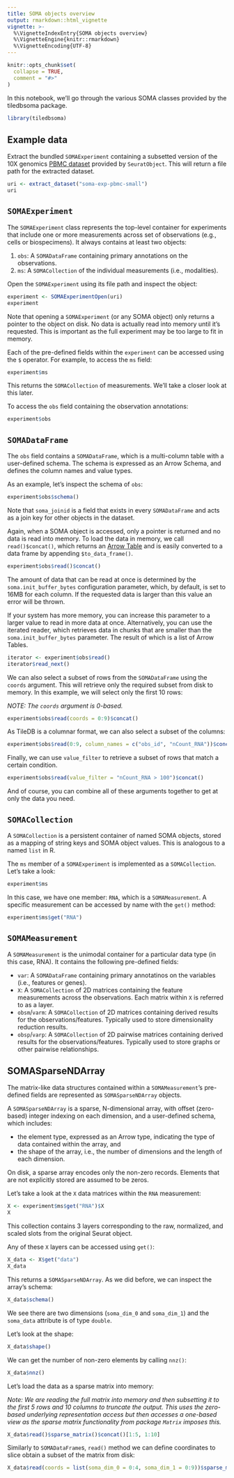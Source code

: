 ```yaml
---
title: SOMA objects overview
output: rmarkdown::html_vignette
vignette: >-
  %\VignetteIndexEntry{SOMA objects overview}
  %\VignetteEngine{knitr::rmarkdown}
  %\VignetteEncoding{UTF-8}
---
```


```r
knitr::opts_chunk$set(
  collapse = TRUE,
  comment = "#>"
)
```

In this notebook, we'll go through the various SOMA classes provided by the tiledbsoma package.

```r
library(tiledbsoma)
```

## Example data

Extract the bundled `SOMAExperiment` containing a subsetted version of the 10X genomics [PBMC dataset](https://satijalab.github.io/seurat-object/reference/pbmc_small.html) provided by `SeuratObject`. This will return a file path for the extracted dataset.

```r
uri <- extract_dataset("soma-exp-pbmc-small")
uri
```

## `SOMAExperiment`

The `SOMAExperiment` class represents the top-level container for experiments that include one or more measurements across set of observations (e.g., cells or biospecimens). It always contains at least two objects:

1. `obs`: A `SOMADataFrame` containing primary annotations on the observations.
1. `ms`: A `SOMACollection` of the individual measurements (i.e., modalities).

Open the `SOMAExperiment` using its file path and inspect the object:

```r
experiment <- SOMAExperimentOpen(uri)
experiment
```

Note that opening a `SOMAExperiment` (or any SOMA object) only returns a pointer to the object on disk. No data is actually read into memory until it's requested. This is important as the full experiment may be too large to fit in memory.

Each of the pre-defined fields within the `experiment` can be accessed using the `$` operator. For example, to access the `ms` field:

```r
experiment$ms
```

This returns the `SOMACollection` of measurements. We'll take a closer look at this later.

To access the `obs` field containing the observation annotations:

```r
experiment$obs
```

## `SOMADataFrame`

The `obs` field contains a `SOMADataFrame`, which is a multi-column table with a user-defined schema. The schema is expressed as an Arrow Schema, and defines the column names and value types.

As an example, let's inspect the schema of `obs`:

```r
experiment$obs$schema()
```

Note that `soma_joinid` is a field that exists in every `SOMADataFrame` and acts as a join key for other objects in the dataset.

Again, when a SOMA object is accessed, only a pointer is returned and no data is read into memory. To load the data in memory, we call `read()$concat()`, which returns an [Arrow Table](https://arrow.apache.org/docs/r/reference/table.html) and is easily converted to a data frame by appending `$to_data_frame()`.

```r
experiment$obs$read()$concat()
```

The amount of data that can be read at once is determined by the `soma.init_buffer_bytes` configuration parameter, which, by default, is set to 16MB for each column. If the requested data is larger than this value an error will be thrown.

If your system has more memory, you can increase this parameter to a larger value to read in more data at once. Alternatively, you can use the iterated reader, which retrieves data in chunks that are smaller than the `soma.init_buffer_bytes` parameter. The result of which is a list of Arrow Tables.

```r
iterator <- experiment$obs$read()
iterator$read_next()
```

We can also select a subset of rows from the `SOMADataFrame` using the `coords` argument. This will retrieve only the required subset from disk to memory. In this example, we will select only the first 10 rows:

*NOTE: The `coords` argument is 0-based.*

```r
experiment$obs$read(coords = 0:9)$concat()
```

As TileDB is a columnar format, we can also select a subset of the columns:

```r
experiment$obs$read(0:9, column_names = c("obs_id", "nCount_RNA"))$concat()
```

Finally, we can use `value_filter` to retrieve a subset of rows that match a certain condition.

```r
experiment$obs$read(value_filter = "nCount_RNA > 100")$concat()
```

And of course, you can combine all of these arguments together to get at only the data you need.

## `SOMACollection`

A `SOMACollection` is a persistent container of named SOMA objects, stored as a mapping of string keys and SOMA object values. This is analogous to a named `list` in R.

The `ms` member of a `SOMAExperiment` is implemented as a `SOMACollection`. Let's take a look:

```r
experiment$ms
```

In this case, we have one member: `RNA`, which is a `SOMAMeasurement`. A specific measurement can be accessed by name with the `get()` method:

```r
experiment$ms$get("RNA")
```

## `SOMAMeasurement`

A `SOMAMeasurement` is the unimodal container for a particular data type (in this case, RNA). It contains the following pre-defined fields:

- `var`: A `SOMADataFrame` containing primary annotatinos on the variables (i.e., features or genes).
- `X`: A `SOMACollection` of 2D matrices containing the feature measurements across the observations. Each matrix within `X` is referred to as a layer.
- `obsm`/`varm`: A `SOMACollection` of 2D matrices containing derived results for the observations/features. Typically used to store dimensionality reduction results.
- `obsp`/`varp`: A `SOMACollection` of 2D pairwise matrices containing derived results for the observations/features. Typically used to store graphs or other pairwise relationships.

## SOMASparseNDArray

The matrix-like data structures contained within a `SOMAMeasurement`'s pre-defined fields are represented as `SOMASparseNDArray` objects.

A `SOMASparseNDArray` is a sparse, N-dimensional array, with offset (zero-based) integer indexing on each dimension, and a user-defined schema, which includes:

- the element type, expressed as an Arrow type, indicating the type of data contained within the array, and
- the shape of the array, i.e., the number of dimensions and the length of each dimension.

On disk, a sparse array encodes only the non-zero records. Elements that are not explicitly stored are assumed to be zeros.

Let's take a look at the `X` data matrices within the `RNA` measurement:

```r
X <- experiment$ms$get("RNA")$X
X
```

This collection contains 3 layers corresponding to the raw, normalized, and scaled slots from the original Seurat object.

Any of these `X` layers can be accessed using `get()`:

```r
X_data <- X$get("data")
X_data
```

This returns a `SOMASparseNDArray`. As we did before, we can inspect the array's schema:

```r
X_data$schema()
```

We see there are two dimensions (`soma_dim_0` and `soma_dim_1`) and the `soma_data` attribute is of type `double`.

Let's look at the shape:

```r
X_data$shape()
```

We can get the number of non-zero elements by calling `nnz()`:

```r
X_data$nnz()
```

Let's load the data as a sparse matrix into memory:

*Note: We are reading the full matrix into memory and then subsetting it to
the first 5 rows and 10 columns to truncate the output. This uses the
zero-based underlying representation access but then accesses a one-based
view as the sparse matrix functionality from package `Matrix` imposes this.*

```r
X_data$read()$sparse_matrix()$concat()[1:5, 1:10]
```

Similarly to `SOMADataFrame`s, `read()` method we can define coordinates to slice obtain a subset of the matrix from disk:

```r
X_data$read(coords = list(soma_dim_0 = 0:4, soma_dim_1 = 0:9))$sparse_matrix()$concat()
```
